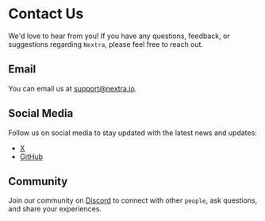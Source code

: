 # Contact Us

We'd love to hear from you!
If you have any questions, feedback, or suggestions regarding `Nextra`,
please feel free to reach out.

## Email

You can email us at
[support@nextra.io](mailto:support@nextra.io).

## Social Media

Follow us on social media to stay updated with the latest news and updates:

- [X](https://x.com/dwyl)
- [GitHub](https://github.com/dwyl/nextra-demo)

## Community

Join our community on
[Discord](https://discord.gg/nextra)
to connect with other `people`, ask questions, and share your experiences.

